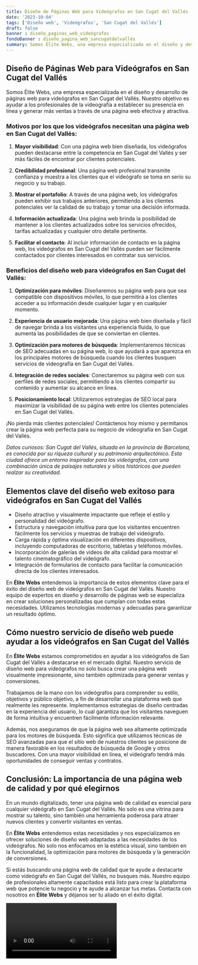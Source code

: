 ```yaml
---
title: Diseño de Páginas Web para Videógrafos en San Cugat del Vallés
date: '2023-10-04'
tags: ['Diseño web', 'Videógrafos', 'San Cugat del Vallés']
draft: false
banner : diseño_paginas_web_videógrafos
fondoBanner : diseño_pagina_web_sancugatdelvallés
summary: Somos Élite Webs, una empresa especializada en el diseño y desarrollo de páginas web para videógrafos en San Cugat del Vallés. Nuestro objetivo es ayudar a los profesionales de la videografía a establecer su presencia en línea y generar más ventas a través de una página web efectiva y atractiva.
---
```


## Diseño de Páginas Web para Videógrafos en San Cugat del Vallés

Somos Élite Webs, una empresa especializada en el diseño y desarrollo de páginas web para videógrafos en San Cugat del Vallés. Nuestro objetivo es ayudar a los profesionales de la videografía a establecer su presencia en línea y generar más ventas a través de una página web efectiva y atractiva.

### Motivos por los que los videógrafos necesitan una página web en San Cugat del Vallés:

1. **Mayor visibilidad**: Con una página web bien diseñada, los videógrafos pueden destacarse entre la competencia en San Cugat del Vallés y ser más fáciles de encontrar por clientes potenciales.

2. **Credibilidad profesional**: Una página web profesional transmite confianza y muestra a los clientes que el videógrafo se toma en serio su negocio y su trabajo.

3. **Mostrar el portafolio**: A través de una página web, los videógrafos pueden exhibir sus trabajos anteriores, permitiendo a los clientes potenciales ver la calidad de su trabajo y tomar una decisión informada.

4. **Información actualizada**: Una página web brinda la posibilidad de mantener a los clientes actualizados sobre los servicios ofrecidos, tarifas actualizadas y cualquier otro detalle pertinente.

5. **Facilitar el contacto**: Al incluir información de contacto en la página web, los videógrafos en San Cugat del Vallés pueden ser fácilmente contactados por clientes interesados en contratar sus servicios.

### Beneficios del diseño web para videógrafos en San Cugat del Vallés:

1. **Optimización para móviles**: Diseñaremos su página web para que sea compatible con dispositivos móviles, lo que permitirá a los clientes acceder a su información desde cualquier lugar y en cualquier momento.

2. **Experiencia de usuario mejorada**: Una página web bien diseñada y fácil de navegar brinda a los visitantes una experiencia fluida, lo que aumenta las posibilidades de que se conviertan en clientes.

3. **Optimización para motores de búsqueda**: Implementaremos técnicas de SEO adecuadas en su página web, lo que ayudará a que aparezca en los principales motores de búsqueda cuando los clientes busquen servicios de videografía en San Cugat del Vallés.

4. **Integración de redes sociales**: Conectaremos su página web con sus perfiles de redes sociales, permitiendo a los clientes compartir su contenido y aumentar su alcance en línea.

5. **Posicionamiento local**: Utilizaremos estrategias de SEO local para maximizar la visibilidad de su página web entre los clientes potenciales en San Cugat del Vallés.

¡No pierda más clientes potenciales! Contáctenos hoy mismo y permítanos crear la página web perfecta para su negocio de videografía en San Cugat del Vallés.

*Datos curiosos: San Cugat del Vallés, situada en la provincia de Barcelona, es conocida por su riqueza cultural y su patrimonio arquitectónico. Esta ciudad ofrece un entorno inspirador para los videógrafos, con una combinación única de paisajes naturales y sitios históricos que pueden realzar su creatividad.*

<GifSeo />

<Cta />

## Elementos clave del diseño web exitoso para videógrafos en San Cugat del Vallés

- Diseño atractivo y visualmente impactante que refleje el estilo y personalidad del videógrafo.
- Estructura y navegación intuitiva para que los visitantes encuentren fácilmente los servicios y muestras de trabajo del videógrafo.
- Carga rápida y óptima visualización en diferentes dispositivos, incluyendo computadoras de escritorio, tabletas y teléfonos móviles.
- Incorporación de galerías de videos de alta calidad para mostrar el talento cinematográfico del videógrafo.
- Integración de formularios de contacto para facilitar la comunicación directa de los clientes interesados.

En **Élite Webs** entendemos la importancia de estos elementos clave para el éxito del diseño web de videógrafos en San Cugat del Vallés. Nuestro equipo de expertos en diseño y desarrollo de páginas web se especializa en crear soluciones personalizadas que cumplan con todas estas necesidades. Utilizamos tecnologías modernas y adecuadas para garantizar un resultado óptimo.

## Cómo nuestro servicio de diseño web puede ayudar a los videógrafos en San Cugat del Vallés

En **Élite Webs** estamos comprometidos en ayudar a los videógrafos de San Cugat del Vallés a destacarse en el mercado digital. Nuestro servicio de diseño web para videógrafos no solo busca crear una página web visualmente impresionante, sino también optimizada para generar ventas y conversiones.

Trabajamos de la mano con los videógrafos para comprender su estilo, objetivos y público objetivo, a fin de desarrollar una plataforma web que realmente les represente. Implementamos estrategias de diseño centradas en la experiencia del usuario, lo cual garantiza que los visitantes naveguen de forma intuitiva y encuentren fácilmente información relevante.

Además, nos aseguramos de que la página web sea altamente optimizada para los motores de búsqueda. Esto significa que utilizamos técnicas de SEO avanzadas para que el sitio web de nuestros clientes se posicione de manera favorable en los resultados de búsqueda de Google y otros buscadores. Con una mayor visibilidad en línea, el videógrafo tendrá más oportunidades de conseguir ventas y contratos.

## Conclusión: La importancia de una página web de calidad y por qué elegirnos

En un mundo digitalizado, tener una página web de calidad es esencial para cualquier videógrafo en San Cugat del Vallés. No solo es una vitrina para mostrar su talento, sino también una herramienta poderosa para atraer nuevos clientes y convertir visitantes en ventas.

En **Élite Webs** entendemos estas necesidades y nos especializamos en ofrecer soluciones de diseño web adaptadas a las necesidades de los videógrafos. No solo nos enfocamos en la estética visual, sino también en la funcionalidad, la optimización para motores de búsqueda y la generación de conversiones.

Si estás buscando una página web de calidad que te ayude a destacarte como videógrafo en San Cugat del Vallés, no busques más. Nuestro equipo de profesionales altamente capacitados está listo para crear la plataforma web que potencie tu negocio y te ayude a alcanzar tus metas. Contacta con nosotros en **Élite Webs** y déjanos ser tu aliado en el éxito digital.

<Video />

<CtaBot job='Videógrafos' city='San Cugat del Vallés'/>

<Gmaps query='San Cugat del Vallés+españa+maps' />